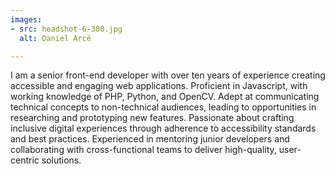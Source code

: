 ```yaml
---
images: 
- src: headshot-6-300.jpg
  alt: Daniel Arcé

---
```

I am a senior front-end developer with over ten years of experience creating accessible and engaging web applications. 
Proficient in Javascript, with working knowledge of PHP, Python, and OpenCV. 
Adept at communicating technical concepts to non-technical audiences, leading to opportunities in researching and prototyping new features. 
Passionate about crafting inclusive digital experiences through adherence to accessibility standards and best practices. 
Experienced in mentoring junior developers and collaborating with cross-functional teams to deliver high-quality, user-centric solutions.
